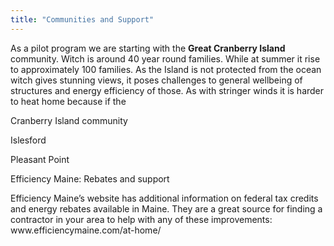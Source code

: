 ```yaml
---
title: "Communities and Support"
---
```


As a pilot program we are starting with the **Great Cranberry Island** community. Witch is around 40 year round families. While at summer it rise to approximately 100 families. As the Island is not protected from the ocean witch gives stunning views, it poses challenges to general wellbeing of structures and energy efficiency of those. As with stringer winds it is harder to heat home because if the

Cranberry Island community

Islesford

Pleasant Point

Efficiency Maine: Rebates and support

Efficiency Maine’s website has additional information on federal tax credits and energy rebates available in Maine. They are a great source for finding a contractor in your area to help with any of these improvements: www.efficiencymaine.com/at-home/ 